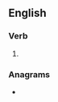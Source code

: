 ==English==

===Verb===
{{head|en|present participle}}

# {{present participle of|misstate|lang=en|nocat=1}}

===Anagrams===
* {{anagrams|en|mistasting}}